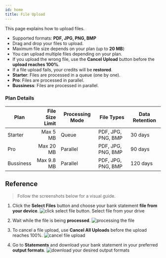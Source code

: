 ```yaml
---
id: home
title: File Upload
---
```


This page explains how to upload files.  

- Supported formats: **PDF, JPG, PNG, BMP**  
- Drag and drop your files to upload.  
- Maximum file size depends on your plan (up to **20 MB**)  
- You can upload multiple files depending on your plan.  
- If you upload the wrong file, use the **Cancel Upload** button before the **upload reaches 100%**.  
- If a file upload fails, your credits will be **restored**.  
- **Starter**: Files are processed in a queue (one by one).  
- **Pro**: Files are processed in parallel.  
- **Bussiness**: Files are processed in parallel.  

### Plan Details

| Plan       | File Size Limit | Processing Mode | File Types         | Data Retention |
| ---------- | --------------: | --------------- | ------------------ | -------------- |
| Starter    | Max 5 MB        | Queue           | PDF, JPG, PNG, BMP | 30 days        |
| Pro        | Max 20 MB       | Parallel        | PDF, JPG, PNG, BMP | 90 days        |
| Bussiness  | Max 9.8 MB      | Parallel        | PDF, JPG, PNG, BMP | 120 days       |


## Reference


>Follow the screenshots below for a visual guide.  

1. Click the **Select Files** button and choose your bank statement **file from your device**.
![click select file button. Select file from your drive](/img/upload-file.png)

2. Wait while the file is being **processed**.
![processing the file](/img/processing.png)

3. To cancel a file upload, use **Cancel All Uploads** before the upload reaches 100%.
![cancel file upload](/img/cancelupload1.png)

4. Go to **Statements** and download your bank statement in your preferred **output formats**.
![download your desired output formats](/img/statement.png)